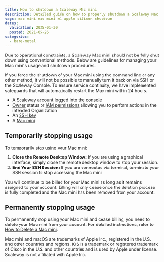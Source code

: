 ```yaml
---
title: How to shutdown a Scaleway Mac mini
description: Detailed guide on how to properly shutdown a Scaleway Mac mini.
tags: mac-mini mac-mini-m1 apple-silicon shutdown
dates:
  validation: 2025-01-30
  posted: 2021-05-26
categories:
  - bare-metal
---
```



Due to operational constraints, a Scaleway Mac mini should not be fully shut down using conventional methods. Below are guidelines for managing your Mac mini's usage and shutdown procedures.

<Message type="important">
    If you force the shutdown of your Mac mini using the command line or any other method, it will not be possible to manually turn it back on via SSH or the Scaleway Console. To ensure service continuity, we have implemented safeguards that will automatically restart the Mac mini within 24 hours.
</Message>


<Requirements />

- A Scaleway account logged into the [console](https://console.scaleway.com)
- [Owner](/iam/concepts/#owner) status or [IAM permissions](/iam/concepts/#permission) allowing you to perform actions in the intended Organization
- An [SSH key](/organizations-and-projects/how-to/create-ssh-key/)
- A [Mac mini](/apple-silicon/how-to/create-mac-mini/)


## Temporarily stopping usage

To temporarily stop using your Mac mini:
1. **Close the Remote Desktop Window:** If you are using a graphical interface, simply close the remote desktop window to stop your session.
2. **End Your SSH Session:** If you are connected via terminal, terminate your SSH session to stop accessing the Mac mini.

<Message type="important">
    You will continue to be billed for your Mac mini as long as it remains assigned to your account. Billing will only cease once the deletion process is fully completed and the Mac mini has been removed from your account.
</Message>

## Permanently stopping usage

To permanently stop using your Mac mini and cease billing, you need to delete your Mac mini from your account. For detailed instructions, refer to [How to Delete a Mac mini](/apple-silicon/how-to/delete-mac-mini/).

<Message type="note">
  Mac mini and macOS are trademarks of Apple Inc., registered in the U.S. and other countries and regions. iOS is a trademark or registered trademark of Cisco in the U.S. and other countries and is used by Apple under license. Scaleway is not affiliated with Apple Inc.
</Message>

